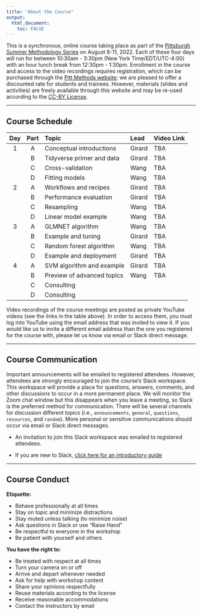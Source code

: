 ```yaml
---
title: "About the Course"
output: 
  html_document:
    toc: FALSE
---
```


This is a synchronous, online course taking place as part of the [Pittsburgh Summer Methodology Series](https://www.pittmethods.com) on August 8-11, 2022. Each of these four days will run for between 10:30am - 3:30pm (New York Time/EDT/UTC-4:00) with an hour lunch break from 12:30pm - 1:30pm. Enrollment in the course and access to the video recordings requires registration, which can be purchased through the [Pitt Methods website](https://www.pittmethods.com/applied-ml); we are pleased to offer a discounted rate for students and trainees. However, materials (slides and activities) are freely available through this website and may be re-used according to the [CC-BY License](https://github.com/PittMethods/appliedml/blob/main/LICENSE.txt).

---

## Course Schedule

| Day | Part | Topic                      | Lead   | Video Link |
| :-: | :--: | :------------------------- | :----- | :--------- |
| 1   | A    | Conceptual introductions   | Girard | TBA        |
|     | B    | Tidyverse primer and data  | Girard | TBA        |
|     | C    | Cross-validation           | Wang   | TBA        |
|     | D    | Fitting models             | Wang   | TBA        |
| 2   | A    | Workflows and recipes      | Girard | TBA        |
|     | B    | Performance evaluation     | Girard | TBA        |
|     | C    | Resampling                 | Wang   | TBA        |
|     | D    | Linear model example       | Wang   | TBA        |
| 3   | A    | GLMNET algorithm           | Wang   | TBA        |
|     | B    | Example and tuning         | Girard | TBA        |
|     | C    | Random forest algorithm    | Wang   | TBA        |
|     | D    | Example and deployment     | Girard | TBA        |
| 4   | A    | SVM algorithm and example  | Girard | TBA        |
|     | B    | Preview of advanced topics | Wang   | TBA        |
|     | C    | Consulting                 |        |            |
|     | D    | Consulting                 |        |            |


Video recordings of the course meetings are posted as private YouTube videos (see the links in the table above). In order to access them, you must log into YouTube using the email address that was invited to view it. If you would like us to invite a different email address than the one you registered for the course with, please let us know via email or Slack direct message.

---

## Course Communication

Important announcements will be emailed to registered attendees. However, attendees are strongly encouraged to join the course's Slack workspace. This workspace will provide a place for questions, answers, comments, and other discussions to occur in a more permanent place. We will monitor the Zoom chat window but this disappears when you leave a meeting, so Slack is the preferred method for communication. There will be several channels for discussion different topics (i.e., `announcements`, `general`, `questions`, `resources`, and `random`). More personal or sensitive communications should occur via email or Slack direct messages.

- An invitation to join this Slack workspace was emailed to registered attendees.

- If you are new to Slack, [click here for an introductory guide](https://slack.com/help/articles/218080037-Getting-started-for-new-Slack-users)

---

## Course Conduct

**Etiquette:**

- Behave professionally at all times
- Stay on topic and minimize distractions
- Stay muted unless talking (to minimize noise)
- Ask questions in Slack or use "Raise Hand"
- Be respectful to everyone in the workshop
- Be patient with yourself and others

**You have the right to:**

- Be treated with respect at all times
- Turn your camera on or off
- Arrive and depart whenever needed
- Ask for help with workshop content
- Share your opinions respectfully
- Reuse materials according to the license
- Receive reasonable accommodations
- Contact the instructors by email
